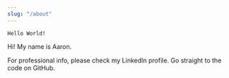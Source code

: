 ```yaml
---
slug: "/about"
---
```


```noLineNumbers
Hello World!
```


Hi! My name is Aaron.

For professional info, please check my LinkedIn profile. Go straight to the code on GitHub.
